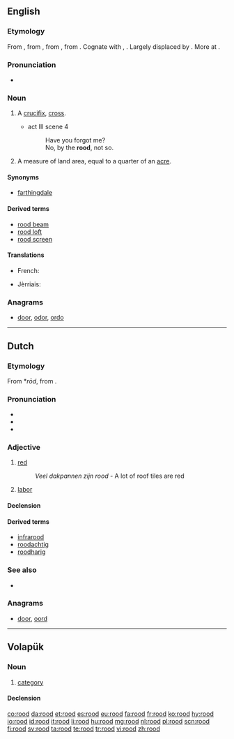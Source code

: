 ==English==

===Etymology===
From {{etyl|enm}} {{term|rood|lang=enm}}, from {{etyl|ang}} {{term|rod|rōd|a rod, pole, rood (land measure), plot of land of a square rod, a cross, rood (as in Holy-rood), gallows, a cross on which a person is executed, death on a cross, crucifix|lang=ang}}, from {{proto|Germanic|rōdō||rōdōn|rod, pole|lang=en}}, from {{proto|Indo-European|rōt-||rāt-|bar, beam, stem|lang=en}}. Cognate with {{etyl|de|-}} {{term|Rute||rod, cane, pole|lang=de}}, {{etyl|no|-}} {{term|roda||rod|lang=no}}. Largely displaced by {{l|en|cross}}. More at {{l|en|rod}}.

===Pronunciation===
* {{IPA|/ruːd/}}

===Noun===
{{en-noun}}

# {{archaic}} A [[crucifix]], [[cross]].
#* {{RQ:Shakespeare Hamlet}} act III scene 4
#*: Have you forgot me?
#*: No, by the '''rood''', not so.
# A measure of land area, equal to a quarter of an [[acre]].

====Synonyms====
* {{sense|quarter of an acre}} [[farthingdale]]

====Derived terms====
* [[rood beam]]
* [[rood loft]]
* [[rood screen]]

====Translations====
{{trans-top|crucifix}}
{{trans-mid}}
{{trans-bottom}}
{{trans-top|quarter of an acre}}
* French: {{t+|fr|vergée|f}}
{{trans-mid}}
* Jèrriais: {{tø|roa-jer|pèrque|f}}
{{trans-bottom}}

===Anagrams===
* [[door#English|door]], [[odor#English|odor]], [[ordo#English|ordo]]

----

==Dutch==
{{wikipedia|lang=nl}}

===Etymology===
From {{etyl|odt|nl}} *''rōd'', from {{proto|Germanic|raudaz|lang=nl}}.

===Pronunciation===
* {{rhymes|oːt|lang=nl}}
* {{audio|Nl-rood.ogg|audio}}
* {{IPA|/roːt/|lang=nl}}

===Adjective===
{{nl-adj|roder}}

# [[red]]
#: ''Veel dakpannen zijn rood'' - A lot of roof tiles are red
# {{politics|lang=nl}} [[labor]]

====Declension====
{{nl-decl-adj|rode}}

====Derived terms====
* [[infrarood]]
* [[roodachtig]]
* [[roodharig]]

===See also===
* {{list|nl|basic colors}}

===Anagrams===
* [[door#Dutch|door]], [[oord#Dutch|oord]]

----

==Volapük==

===Noun===
{{vo-noun}}

# [[category]]

====Declension====
{{vo-decl-noun}}

[[co:rood]]
[[da:rood]]
[[et:rood]]
[[es:rood]]
[[eu:rood]]
[[fa:rood]]
[[fr:rood]]
[[ko:rood]]
[[hy:rood]]
[[io:rood]]
[[id:rood]]
[[it:rood]]
[[li:rood]]
[[hu:rood]]
[[mg:rood]]
[[nl:rood]]
[[pl:rood]]
[[scn:rood]]
[[fi:rood]]
[[sv:rood]]
[[ta:rood]]
[[te:rood]]
[[tr:rood]]
[[vi:rood]]
[[zh:rood]]